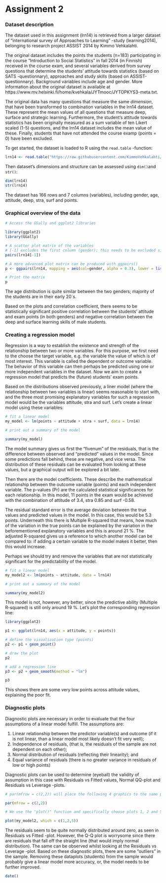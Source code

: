 # Assignment 2

### Dataset description ###

The dataset used in this assignment (lrn14) is retrieved from a larger dataset of "international survey of Approaches to Learning" -study (learning2014), belonging to research project ASSIST 2014 by Kimmo Vehkalahti.

The original dataset includes the points the students (n=183) participating in the course "Introduction to Social Statistics" in fall 2014 (in Finnish) received in the course exam, and several variables derived from survey questions that determine the students' attitude towards statistics (based on SATS -questionnary), approaches and study skills (based on ASSIST-questionnary). Background variables include age and gender. More information about the original dataset is available at https://www.mv.helsinki.fi/home/kvehkala/JYTmooc/JYTOPKYS3-meta.txt.

The original data has many questions that measure the same *dimension*, that have been transformed to combination variables in the lrn14 dataset. These represent the mean values of all questions that measure deep, surface and strategic learning. Furthermore, the student's attitude towards statistics has been originally measured as a sum variable of ten Likert scaled (1-5) questions, and the lrn14 dataset includes the mean value of these. Finally, students that have not attended the course examp (points = 0) have been excluded.

To get started, the dataset is loaded to R using the `read.table` -function:
```r
lrn14 <- read.table("https://raw.githubusercontent.com/KimmoVehkalahti/Helsinki-Open-Data-Science/master/datasets/learning2014.txt", sep=",", header=TRUE) # The separator is a comma "," and the file includes a header
```

Then dataset's dimensions and structure can be assessed using `dim()`and `str()`:
```r
dim(lrn14)
str(lrn14)
```

The dataset has 166 rows and 7 columns (variables), including gender, age, attitude, deep, stra, surf and points.

### Graphical overview of the data ### 
```r
# Access the GGally and ggplot2 libraries

library(ggplot2)
library(GGally)

# A scatter plot matrix of the variables
# [-1] excludes the first column (gender); this needs to be excluded since the `pairs` works only with numerical variables
pairs(lrn14[-1])

# A more advanced plot matrix can be produced with ggpairs()
p <- ggpairs(lrn14, mapping = aes(col=gender, alpha = 0.3), lower = list(combo = wrap("facethist", bins = 20)))

# Print the matrix
p
```



The age distribution is quite similar between the two genders; majority of the students are in their early 20´s.

Based on the plots and correlation coefficient, there seems to be statistically significant positive correlation between the students' attitude and exam points (in both genders) and negative correlation between the deep and surface learning skills of male students.

### Creating a regression model ### 

Regression is a way to establish the existence and strength of the relationship between two or more variables. For this purpose, we first need to the choose the target variable, e.g. the variable the value of which is of most interest. This variable is called the dependent or outcome variable. The behavior of this variable can then perhaps be predicted using one or more independent variables in the dataset. Now we aim to create a regression model that predicts the (future) students' exam points.

Based on the distributions observed previously, a liner model (where the relationship between two variables is linear) seems reasonable to start with, and the three most promising explanatory variables for such a regression model would be the variables attitude, stra and surf. Let's create a linear model using these variables:
```r
# fit a linear model
my_model <- lm(points ~ attitude + stra + surf, data = lrn14)

# print out a summary of the model

summary(my_model)

```

The model summary gives us first the "fivenum" of the residuals, that is the difference between observed and "predicted" values in the model. Since some predictions fall behind, these are negative, and vice versa. The distribution of these residuals can be evaluated from looking at these values, but a graphical output will be explored a bit later.

Then there are the model coefficients. These describe the mathematical relationship between the outcome variable (points) and each independent variable. The p-values (Pr) are the calculated statistical significances for each relationship. In this model, 11 points in the exam would be achieved with the combination of attitude of 3.4, stra 0.85 and surf -0.58.

The residual standard error is the average deviation between the true values and predicted values in the model. In this case, this would be 5.3 points. Underneath this there is Multiple R-squared that means, how much of the variation in the true points can be explained by the variation in the beforementioned explanatory variables and this is around 21 %. The adjusted R-squared gives us a reference to which another model can be compared to: if adding a certain variable to the model makes it better, then this would increase.

Perhaps we should try and remove the variables that are not statistically significant for the predictability of the model. 

```r
# fit a linear model
my_model2 <- lm(points ~ attitude, data = lrn14)

# print out a summary of the model

summary(my_model2)

```

This model is not, however, any better, since the predictive ability (Multiple R-squared) is still only around 19 %. Let's plot the corresponding regression line:

```r

library(ggplot2)

p1 <- ggplot(lrn14, aes(x = attitude, y = points))

# define the visualization type (points)
p2 <- p1 + geom_point()

# draw the plot
p2

# add a regression line
p3 <- p2 + geom_smooth(method = "lm")

p3
```



This shows there are some very low points across attitude values, explaining the poor fit.

### Diagnostic plots ###

Diagnostic plots are necessary in order to evaluate that the four assumptions of a linear model fulfill. The assumptions are:

1. Linear relationship between the predictor variable(s) and outcome (if it is not linear, than a linear model most likely doesn't fit very well);
2. Independence of residuals, (that is, the residuals of the sample are not dependent on each other); 
3. Normal distribution of residuals (reflecting their linearity); and
4. Equal variance of residuals (there is no greater variance in residuals of low or high points) 

Diagnostic plots can be used to determine (eyeball) the validity of assumption in this case with Residuals vs Fitted values, Normal QQ-plot and Residuals vs Leverage -plots.

```r

# par(mfrow = c(2,2)) will place the following 4 graphics to the same plot

par(mfrow = c(2,2))

# We use the "plot()" function and specifically choose plots 1, 2 and 5 using the argument `which`. You can check the help page of plotting an lm object by typing `?plot.lm` or `help(plot.lm)` to the R console. 

plot(my_model2, which = c(1,2,5))
```



The residuals seem to be quite normally distributed around zero, as seen in Residuals vs Fitted -plot. However, the Q-Q plot is worrysome since there are residuals that fall off the straight line (that would imply normal distribution). The same can be observed whilst looking at the Residuals vs Leverage -plot. Based on these diagnostic plots, there are some "outliers" in the sample. Removing these dataplots (students) from the sample would probably give a linear model more accuracy, or, the model needs to be further improved. 
```r
date()
```

